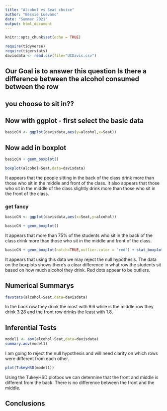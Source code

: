 ```yaml
---
title: "Alcohol vs Seat choice"
author: "Bessie Luevano"
date: "Summer 2021"
output: html_document
---
```


```r
knitr::opts_chunk$set(echo = TRUE)
```

```r
require(tidyverse)
require(tigerstats)
davisdata <- read.csv(file="UCDavis.csv")
```
## Our Goal is to answer this question Is there a difference between the alcohol consumed between the row
## you choose to sit in??

## Now with ggplot - first select the basic data

```r
basicCN <- ggplot(davisdata,aes(y=alcohol,x=Seat))
```
## Now add in boxplot

```r
basicCN + geom_boxplot()
```
 
 
```r
boxplot(alcohol~Seat,data=davisdata)
```
  
It appears that the people sitting in the back of the class drink more than those who sit in the middle and front of the class. It also appears that those who sit in the middle of the class slightly drink more than those who sit in the front of the class. 
  
### get fancy  


```r
basicCN <- ggplot(davisdata,aes(x=Seat,y=alcohol))

basicCN + geom_boxplot()
```
  
It appears that more than 75% of the students who sit in the back of the class drink more than those who sit in the middle and front of the class.
  
```r
basicCN + geom_boxplot(notch=TRUE,outlier.color = "red") + stat_boxplot(geom ='errorbar') + labs(title="Fancy notch boxplot \n with 2 lines")
```
  
It appears that using this data we may reject the null hypothesis. The data on the boxplots shows there's a clear difference in what row the students sit based on how much alcohol they drink.
Red dots appear to be outliers. 
    
## Numerical Summarys 

```r
favstats(alcohol~Seat,data=davisdata)
```
In the back row they drink the most with 9.6 while is the middle row they drink 3.28 and the front row drinks the least with 1.8. 

## Inferential Tests

```r
model1 <- aov(alcohol~Seat,data=davisdata)
summary.aov(model1)
```

I am going to reject the null hypothesis and will need clarity on which rows were different from each other. 

```r
plot(TukeyHSD(model1))
```

Using the TukeyHSD plotbox we can determine that the front and middle is different from the back. There is no difference between the front and the middle.

## Conclusions


